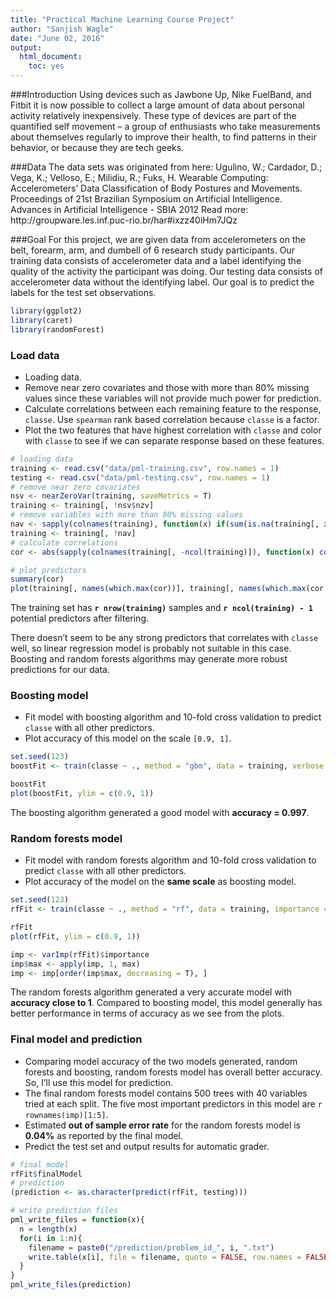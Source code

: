 ```yaml
---
title: "Practical Machine Learning Course Project"
author: "Sanjish Wagle"
date: "June 02, 2016"
output:
  html_document:
    toc: yes
---
```

###Introduction
Using devices such as Jawbone Up, Nike FuelBand, and Fitbit it is now possible to collect a large amount of data about personal activity relatively inexpensively. These type of devices are part of the quantified self movement – a group of enthusiasts who take measurements about themselves regularly to improve their health, to find patterns in their behavior, or because they are tech geeks.

###Data
The data sets was originated from here:
Ugulino, W.; Cardador, D.; Vega, K.; Velloso, E.; Milidiu, R.; Fuks, H. Wearable Computing: Accelerometers' Data Classification of Body Postures and Movements. Proceedings of 21st Brazilian Symposium on Artificial Intelligence. Advances in Artificial Intelligence - SBIA 2012
Read more: http://groupware.les.inf.puc-rio.br/har#ixzz40iHm7JQz

###Goal
For this project, we are given data from accelerometers on the belt, forearm, arm, and dumbell of 6 research study participants. Our training data consists of accelerometer data and a label identifying the quality of the activity the participant was doing. Our testing data consists of accelerometer data without the identifying label. Our goal is to predict the labels for the test set observations.


```r
library(ggplot2)
library(caret)
library(randomForest)
```

### Load data 
* Loading data.           
* Remove near zero covariates and those with more than 80% missing values since these variables will not provide much power for prediction.       
* Calculate correlations between each remaining feature to the response, `classe`. Use `spearman` rank based correlation because `classe` is a factor.                 
* Plot the two features that have highest correlation with `classe` and color with `classe` to see if we can separate response based on these features.            

```r
# loading data
training <- read.csv("data/pml-training.csv", row.names = 1)
testing <- read.csv("data/pml-testing.csv", row.names = 1)
# remove near zero covariates
nsv <- nearZeroVar(training, saveMetrics = T)
training <- training[, !nsv$nzv]
# remove variables with more than 80% missing values
nav <- sapply(colnames(training), function(x) if(sum(is.na(training[, x])) > 0.8*nrow(training)){return(T)}else{return(F)})
training <- training[, !nav]
# calculate correlations
cor <- abs(sapply(colnames(training[, -ncol(training)]), function(x) cor(as.numeric(training[, x]), as.numeric(training$classe), method = "spearman")))
```
```r
# plot predictors 
summary(cor)
plot(training[, names(which.max(cor))], training[, names(which.max(cor[-which.max(cor)]))], col = training$classe, pch = 19, cex = 0.1, xlab = names(which.max(cor)), ylab = names(which.max(cor[-which.max(cor)])))
```

The training set has __`r nrow(training)`__ samples and __`r ncol(training) - 1`__ potential predictors after filtering.          

There doesn't seem to be any strong predictors that correlates with `classe` well, so linear regression model is probably not suitable in this case. Boosting and random forests algorithms may generate more robust predictions for our data.         

### Boosting model
* Fit model with boosting algorithm and 10-fold cross validation to predict `classe` with all other predictors.    
* Plot accuracy of this model on the scale `[0.9, 1]`.        

```r
set.seed(123)
boostFit <- train(classe ~ ., method = "gbm", data = training, verbose = F, trControl = trainControl(method = "cv", number = 10))
```
```r
boostFit
plot(boostFit, ylim = c(0.9, 1))
```

The boosting algorithm generated a good model with __accuracy = 0.997__. 

### Random forests model   
* Fit model with random forests algorithm and 10-fold cross validation to predict `classe` with all other predictors.    
* Plot accuracy of the model on the __same scale__ as boosting model.            

```r
set.seed(123)
rfFit <- train(classe ~ ., method = "rf", data = training, importance = T, trControl = trainControl(method = "cv", number = 10))
```
```r
rfFit
plot(rfFit, ylim = c(0.9, 1))
```
```r
imp <- varImp(rfFit)$importance
imp$max <- apply(imp, 1, max)
imp <- imp[order(imp$max, decreasing = T), ]
```

The random forests algorithm generated a very accurate model with __accuracy close to 1__. Compared to boosting model, this model generally has better performance in terms of accuracy as we see from the plots.                     

### Final model and prediction   
* Comparing model accuracy of the two models generated, random forests and boosting, random forests model has overall better accuracy. So, I'll use this model for prediction.         
* The final random forests model contains 500 trees with 40 variables tried at each split. The five most important predictors in this model are `r rownames(imp)[1:5]`.                 
* Estimated __out of sample error rate__ for the random forests model is __0.04%__ as reported by the final model.            
* Predict the test set and output results for automatic grader.     

```r
# final model
rfFit$finalModel
# prediction
(prediction <- as.character(predict(rfFit, testing)))
```
```r
# write prediction files
pml_write_files = function(x){
  n = length(x)
  for(i in 1:n){
    filename = paste0("/prediction/problem_id_", i, ".txt")
    write.table(x[i], file = filename, quote = FALSE, row.names = FALSE, col.names = FALSE)
  }
}
pml_write_files(prediction)
```


